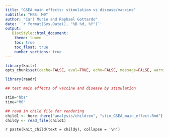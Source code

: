 ```yaml
---
title: "GSEA main effects: stimulation vs disease/vaccine"
subtitle: "HBS: M0"
author: "Carl Murie and Raphael Gottardo"
date: '`r format(Sys.Date(), "%B %d, %Y")`'
output: 
   BiocStyle::html_document:
    theme: lumen
    toc: true
    toc_float: true
    number_sections: true
---
```


```r
library(knitr)
opts_chunk$set(cache=FALSE, eval=TRUE, echo=FALSE, message=FALSE, warning=FALSE, results='asis')
```

```r
library(readr)
```

```r
## test main effects of vaccine and disease by stimulation

stim="hbs"
time="M0"
```

```r
## read in child file for rendering
child1 <- here::here("analysis/children", "stim_GSEA_main_effect.Rmd")
childy <- read_file(child1)
```


`r paste(knit_child(text = childy), collapse = '\n')`
</br>
  
